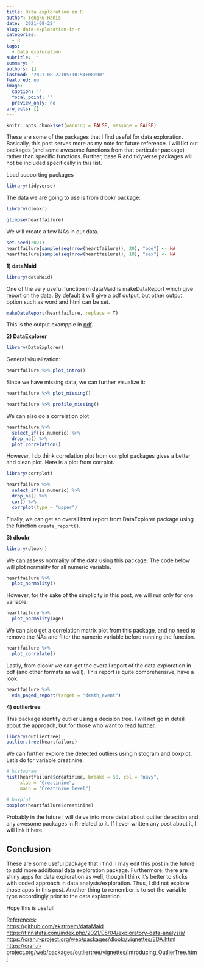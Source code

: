 ```yaml
---
title: Data exploration in R
author: Tengku Hanis
date: '2021-08-22'
slug: data-exploration-in-r
categories:
  - R
tags:
  - Data exploration
subtitle: ''
summary: ''
authors: []
lastmod: '2021-08-22T05:10:54+08:00'
featured: no
image:
  caption: ''
  focal_point: ''
  preview_only: no
projects: []
---
```

```r
knitr::opts_chunk$set(warning = FALSE, message = FALSE)
```

These are some of the packages that I find useful for data exploration. Basically, this post serves more as my note for future reference. I will list out packages (and some awesome functions from that particular package) rather than specific functions. Further, base R and tidyverse packages will not be included specifically in this list.

Load supporting packages

```r
library(tidyverse)
```

The data we are going to use is from dlookr package:

```r
library(dlookr)
```

```r
glimpse(heartfailure)
```
We will create a few NAs in our data.
```r
set.seed(2021)
heartfailure[sample(seq(nrow(heartfailure)), 20), "age"] <- NA
heartfailure[sample(seq(nrow(heartfailure)), 10), "sex"] <- NA
```

**1)  dataMaid**

```r
library(dataMaid)
```

One of the very useful function in dataMaid is makeDataReport which give report on the data. By default it will give a pdf output, but other output option such as word and html can be set.

```r
makeDataReport(heartfailure, replace = T)
```

This is the output exampple in [pdf](https://tengkuhanis.netlify.app/files/dataMaid_heartfailure.pdf).

**2)  DataExplorer**

```r
library(DataExplorer)
```

General visualization:

```r
heartfailure %>% plot_intro()
```

Since we have missing data, we can further visualize it:

```r
heartfailure %>% plot_missing()

heartfailure %>% profile_missing()
```

We can also do a correlation plot

```r
heartfailure %>% 
  select_if(is.numeric) %>% 
  drop_na() %>% 
  plot_correlation()
```

However, I do think correlation plot from corrplot packages gives a better and clean plot. Here is a plot from corrplot.

```r
library(corrplot)

heartfailure %>% 
  select_if(is.numeric) %>% 
  drop_na() %>% 
  cor() %>% 
  corrplot(type = "upper")
```

Finally, we can get an overall html report from DataExplorer package using the function `create_report()`.

**3) dlookr**

```r
library(dlookr)
```

We can assess normality of the data using this package. The code below will plot normality for all numeric variable.
```r
heartfailure %>% 
  plot_normality()
```
However, for the sake of the simplicity in this post, we will run only for one variable.
```r
heartfailure %>% 
  plot_normality(age)
```

We can also get a correlation matrix plot from this package, and no need to remove the NAs and filter the numeric variable before running the function.
```r
heartfailure %>% 
  plot_correlate()
```

Lastly, from dlookr we can get the overall report of the data exploration in pdf (and other formats as well). This report is quite comprehensive, have a [look](https://tengkuhanis.netlify.app/files/EDA_Paged_Report.pdf). 
```r
heartfailure %>% 
  eda_paged_report(target = "death_event")
```

**4) outliertree**

This package identify outlier using a decision tree. I will not go in detail about the approach, but for those who want to read [further](https://arxiv.org/abs/2001.00636).  
```r
library(outliertree)
outlier.tree(heartfailure)
```

We can further explore the detected outliers using histogram and boxplot. Let's do for variable creatinine.
```r
# histogram
hist(heartfailure$creatinine, breaks = 50, col = "navy",
     xlab = "Creatinine", 
     main = "Creatinine level")

# boxplot
boxplot(heartfailure$creatinine)
```

Probably in the future I will delve into more detail about outlier detection and any awesome packages in R related to it. If I ever written any post about it, I will link it here.

## Conclusion

These are some useful package that I find. I may edit this post in the future to add more additional data exploration package. Furthermore, there are shiny apps for data exploration as well, though I think it's better to sticks with coded approach in data analysis/exploration. Thus, I did not explore those apps in this post. Another thing to remember is to set the variable type accordingly prior to the data exploration.

Hope this is useful!

References:\
<https://github.com/ekstroem/dataMaid>\
<https://finnstats.com/index.php/2021/05/04/exploratory-data-analysis/>\
<https://cran.r-project.org/web/packages/dlookr/vignettes/EDA.html>\
<https://cran.r-project.org/web/packages/outliertree/vignettes/Introducing_OutlierTree.html>
